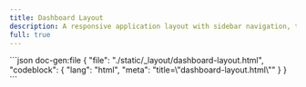 ```yaml
---
title: Dashboard Layout
description: A responsive application layout with sidebar navigation, top navbar, and card components for building admin interfaces or dashboards.
full: true
---
```


<LayoutViewer name="dashboard-layout">
  ```json doc-gen:file
  {
    "file": "./static/_layout/dashboard-layout.html",
    "codeblock": {
      "lang": "html",
      "meta": "title=\"dashboard-layout.html\""
    }
  }
  ```
</LayoutViewer>

